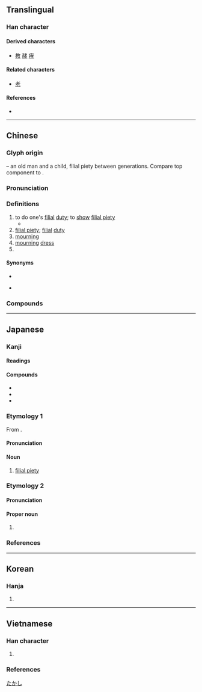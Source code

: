 {{character info}}
==Translingual==

===Han character===
{{Han char|rn=39|rad=子|as=04|sn=7|four=44407|canj=JKND|ids=⿱耂子}}

====Derived characters====
* [[教]] [[酵]] [[痚]]

====Related characters====
* [[老]]

====References====
* {{Han ref|kx=0278.110|dkj=06952|dj=0546.040|hdz=21011.040|uh=5B5D|ud=23389|bh=A7B5|bd=42933}}

----

==Chinese==
{{zh-forms}}
{{zh-wp}}

===Glyph origin===
{{Han etym}}
{{Han compound|耂|t1=an old man with long hair, bent over|子|t2=a child|ls=ic}} – an old man and a child, filial piety between generations. Compare top component to {{och-l|老|old}}.

===Pronunciation===
{{zh-pron
|m=xiào
|c=haau3
|h=pfs=hau
|md=háu/há
|md_note=háu - literary; há - vernacular
|mn=hàu/hà
|mn_note=hàu - literary; hà - vernacular
|mn-t=hao3/ha3
|mn-t_note=hao3 - literary; ha3 - vernacular
|w=2hau,2xiau
|w_note=2hau - vernacular; 2xiau - literary
|mc=y
|oc=y
|cat=v,n,pn
}}

===Definitions===
{{zh-hanzi}}

# to do one's [[filial]] [[duty]]; to [[show]] [[filial piety]]
#* {{zh-x|宗族 稱 孝 焉，鄉黨 稱 弟{tì} 焉。|He whom the circle of his relatives pronounce to be '''filial''', whom his fellow villagers and neighbors pronounce to be fraternal.|ref=Analects}}
# [[filial piety]]; [[filial]] [[duty]]
# [[mourning]]
# [[mourning]] [[dress]]
# {{surname|zh}}

====Synonyms====
* {{sense|to do one's filial duty}}
{{zh-syn-saurus|盡孝}}
* {{sense|filial piety}}
{{zh-syn-saurus|孝心}}

===Compounds===
{{zh-der|孝道|孝服|孝敬|孝男|孝女|孝順|孝堂|孝心|孝行|孝衣|孝子|孝子賢孫|孝幔|孝弟|忠孝賢良|二十四孝|忠孝兩全|孝滿|慈孫孝子|子孝孫賢|事親至孝|孝養|忤逆不孝|忠孝雙全|忠孝節義|忠孝|守孝|孝思|愚孝|孝行可嘉|做孝|弔孝|孝陵|帶孝|孝白|孝經|孝廉方正|忠臣孝子|忠孝節烈|孝友|孝廉|孝袍|孝經序|不孝|孝慈|孝鳥|孝親|孝悌|孝布|孝家|孝子慈孫|孝事|大逆不孝|孝先便腹|克敦孝行|孝弟力田|不孝子|仁孝|穿孝|戴孝|父嚴子孝|盡孝|有孝|移孝作忠|掛孝|移孝為忠|穿麻掛孝|服孝|秦孝公|暖孝|教孝月|父慈子孝|熱孝|火山孝子|滿孝|披麻帶孝|挂孝|母慈子孝|除孝|舉孝廉|純孝|魏孝文帝|至孝|達孝|重孝|行孝|謝孝|節孝|脫孝|孝南|孝感|孝昌|賢孝}}

{{zh-cat|Confucianism}}

----

==Japanese==
{{wikipedia|lang=ja}}
===Kanji===
{{ja-kanji|rs=子04}}
====Readings====
{{ja-readings
|goon=きょう
|kanon=こう
|kun=
|nanori=たか, たかし, のり, よし
}}

====Compounds====
* {{ja-r|孝敬|こうけい|[[filial piety]]}}
* {{ja-r|孝行|こうこう|[[filial piety]]}}
* {{ja-r|孝心|こうしん|[[filial]] [[devotion]]}}

===Etymology 1===
{{ja-kanjitab|yomi=kanon}}

From {{der|ja|ltc|-}} {{ltc-l|孝}}.

====Pronunciation====
{{ja-pron|こう|y=kanon|acc=1|acc_ref=DJR}}

====Noun====
{{ja-noun|こう|hhira=かう}}

# [[filial piety]]

===Etymology 2===
{{ja-kanjitab|yomi=nanori}}

====Pronunciation====
{{ja-pron|たかし}}

====Proper noun====
{{ja-pos|proper|たかし}}

# {{given name|ja|male|sort=たかし}}

===References===
<references/>

[[Category:Japanese male given names|たかし]]

----

==Korean==

===Hanja===
{{ko-hanja|효도|효}}

# {{hanja form of|효|[[filial piety]]}}

----

==Vietnamese==

===Han character===
{{vi-readings|rs=子04
|hanviet=hiếu-tdcndg;tdcntd;gdhn
|phienthiet=
|nom=hiếu-tdcndg;tdcntd, héo-tdcndg, hếu-gdhn
}}

# {{han tu form of|hiếu|[[filial piety]]}}

===References===
<references/>